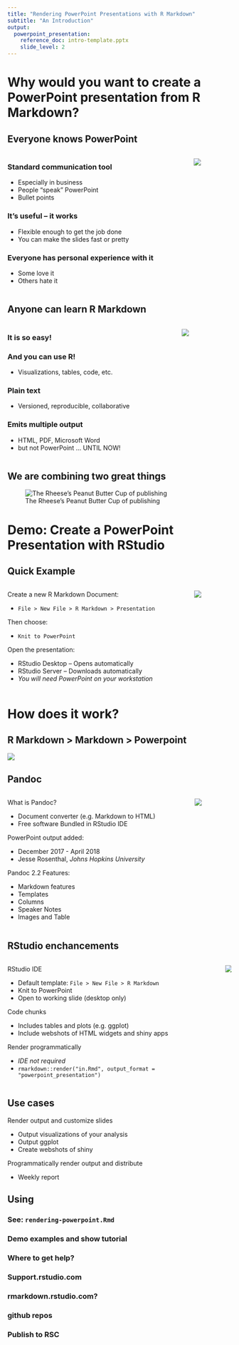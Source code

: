 ```yaml
---
title: "Rendering PowerPoint Presentations with R Markdown"
subtitle: "An Introduction"
output:
  powerpoint_presentation:
    reference_doc: intro-template.pptx
    slide_level: 2
---
```


# Why would you want to create a PowerPoint presentation from R Markdown?

## Everyone knows PowerPoint

:::::::::::::: {.columns}
::: {.column}
### Standard communication tool

* Especially in business
* People "speak" PowerPoint
* Bullet points

### It's useful -- it works

* Flexible enough to get the job done
* You can make the slides fast or pretty

### Everyone has personal experience with it

* Some love it
* Others hate it
:::
::: {.column}
![](img/ppt.png)
:::
::::::::::::::

## Anyone can learn R Markdown

:::::::::::::: {.columns}
::: {.column}
### It is so easy!

### And you can use R!

* Visualizations, tables, code, etc.

### Plain text

* Versioned, reproducible, collaborative

### Emits multiple output

* HTML, PDF, Microsoft Word
* but not PowerPoint ... UNTIL NOW!
:::
::: {.column}
![](img/rmarkdown.png)
:::
::::::::::::::

## We are combining two great things

![The Rheese's Peanut Butter Cup of publishing](img/rpbc.png)

# Demo: Create a PowerPoint Presentation with RStudio

## Quick Example

:::::::::::::: {.columns}
::: {.column}
Create a new R Markdown Document:

* `File > New File > R Markdown > Presentation`

Then choose:

* `Knit to PowerPoint`

Open the presentation:

* RStudio Desktop -- Opens automatically
* RStudio Server -- Downloads automatically
* *You will need PowerPoint on your workstation*
:::
::: {.column}
![](img/newrmd.png)
:::
::::::::::::::

# How does it work?

## R Markdown > Markdown > Powerpoint

![](img/render.png)

## Pandoc

:::::::::::::: {.columns}
::: {.column}
What is Pandoc?

* Document converter (e.g. Markdown to HTML)
* Free software Bundled in RStudio IDE

PowerPoint output added:

* December 2017 - April 2018
* Jesse Rosenthal, *Johns Hopkins University*

Pandoc 2.2 Features:

* Markdown features
* Templates
* Columns
* Speaker Notes
* Images and Table

:::
::: {.column}
![](img/knife.png)
:::
::::::::::::::

## RStudio enchancements

:::::::::::::: {.columns}
::: {.column}
RStudio IDE

* Default template: `File > New File > R Markdown`
* Knit to PowerPoint
* Open to working slide (desktop only)

Code chunks

* Includes tables and plots (e.g. ggplot)
* Include webshots of HTML widgets and shiny apps

Render programmatically

* *IDE not required*
* `rmarkdown::render("in.Rmd", output_format = "powerpoint_presentation")`
:::
::: {.column}
![](img/knit2ppt.png)
:::
::::::::::::::

## Use cases

Render output and customize slides

* Output visualizations of your analysis
* Output ggplot
* Create webshots of shiny

Programmatically render output and distribute

* Weekly report

## Using

### See: `rendering-powerpoint.Rmd`

### Demo examples and show tutorial

### Where to get help?

### Support.rstudio.com

### rmarkdown.rstudio.com?

### github repos

### Publish to RSC
